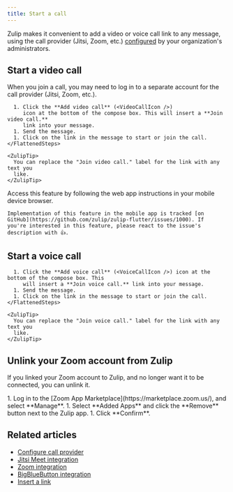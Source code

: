```yaml
---
title: Start a call
---
```



Zulip makes it convenient to add a video or voice call link to any message,
using the call provider (Jitsi, Zoom, etc.)
[configured](/help/configure-call-provider) by your organization's
administrators.

## Start a video call

<ZulipNote>
  When you join a call, you may need to log in to a separate account for the
  call provider (Jitsi, Zoom, etc.).
</ZulipNote>

<Tabs>
  <TabItem label="Desktop/Web">
    <FlattenedSteps>
      <StartComposing />

      1. Click the **Add video call** (<VideoCallIcon />)
         icon at the bottom of the compose box. This will insert a **Join video call.**
         link into your message.
      1. Send the message.
      1. Click on the link in the message to start or join the call.
    </FlattenedSteps>

    <ZulipTip>
      You can replace the "Join video call." label for the link with any text you
      like.
    </ZulipTip>
  </TabItem>

  <TabItem label="Mobile">
    Access this feature by following the web app instructions in your
    mobile device browser.

    Implementation of this feature in the mobile app is tracked [on
    GitHub](https://github.com/zulip/zulip-flutter/issues/1000). If
    you're interested in this feature, please react to the issue's
    description with 👍.
  </TabItem>
</Tabs>

## Start a voice call

<Tabs>
  <TabItem label="Desktop/Web">
    <FlattenedSteps>
      <StartComposing />

      1. Click the **Add voice call** (<VoiceCallIcon />) icon at the bottom of the compose box. This
         will insert a **Join voice call.** link into your message.
      1. Send the message.
      1. Click on the link in the message to start or join the call.
    </FlattenedSteps>

    <ZulipTip>
      You can replace the "Join voice call." label for the link with any text you
      like.
    </ZulipTip>
  </TabItem>
</Tabs>

## Unlink your Zoom account from Zulip

If you linked your Zoom account to Zulip, and no longer want it to be connected,
you can unlink it.

<Steps>
  1. Log in to the [Zoom App Marketplace](https://marketplace.zoom.us/), and
     select **Manage**.
  1. Select **Added Apps** and click the **Remove** button next to the Zulip app.
  1. Click **Confirm**.
</Steps>

[big-blue-button-configuration]: https://zulip.readthedocs.io/en/stable/production/video-calls.html#bigbluebutton

[zoom-configuration]: https://zulip.readthedocs.io/en/stable/production/video-calls.html#zoom

## Related articles

* [Configure call provider](/help/configure-call-provider)
* [Jitsi Meet integration](/integrations/doc/jitsi)
* [Zoom integration](/integrations/doc/zoom)
* [BigBlueButton integration](/integrations/doc/big-blue-button)
* [Insert a link](/help/insert-a-link)
